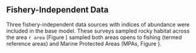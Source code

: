 ## Fishery-Independent Data

Three fishery-independent data sources with indices of abundance were included in the base model. These surveys sampled rocky habitat across the area `r area` (Figure \ref{fig:survey-locations}) sampled both areas opens to fishing (termed reference areas) and Marine Protected Areas (MPAs, Figure \ref{fig:ref-mpa}).
